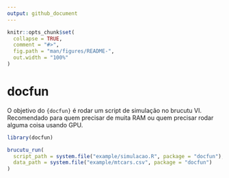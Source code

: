 ```yaml
---
output: github_document
---
```


<!-- README.md is generated from README.Rmd. Please edit that file -->

```r
knitr::opts_chunk$set(
  collapse = TRUE,
  comment = "#>",
  fig.path = "man/figures/README-",
  out.width = "100%"
)
```

# docfun

<!-- badges: start -->
<!-- badges: end -->

O objetivo do `{docfun}` é rodar um script de simulação no brucutu VI. Recomendado para quem precisar de muita RAM ou quem precisar rodar alguma coisa usando GPU.

```r
library(docfun)

brucutu_run(
  script_path = system.file("example/simulacao.R", package = "docfun"),
  data_path = system.file("example/mtcars.csv", package = "docfun")
)

```

